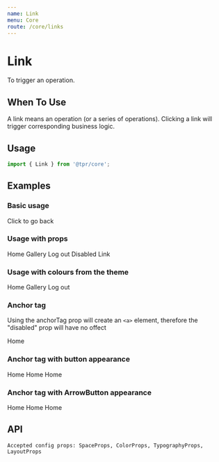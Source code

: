 ```yaml
---
name: Link
menu: Core
route: /core/links
---
```



# Link

To trigger an operation.

## When To Use

A link means an operation (or a series of operations). Clicking a link will trigger corresponding business logic.

## Usage

```js
import { Link } from '@tpr/core';
```

## Examples

### Basic usage

<Playground>
	<Link>Click to go back</Link>
</Playground>

### Usage with props

<Playground>
	<Link cfg={{ mr: 3 }}>Home</Link>
	<Link cfg={{ mr: 3 }}>Gallery</Link>
	<Link cfg={{ mr: 3 }} underline={true}>
		Log out
	</Link>
	<Link cfg={{ mr: 3 }} disabled>
		Disabled Link
	</Link>
</Playground>

### Usage with colours from the theme

<Playground>
	<Link cfg={{ mr: 3, color: 'danger.2' }}>Home</Link>
	<Link cfg={{ mr: 3, color: 'warning.1' }}>Gallery</Link>
	<Link cfg={{ mr: 3, color: 'success.1' }}>Log out</Link>
</Playground>

### Anchor tag

Using the anchorTag prop will create an `<a>` element, therefore the "disabled" prop will have no offect

<Playground>
	<Link
		cfg={{ mr: 3 }}
		anchorTag={true}
		href="http://www.google.com"
		target="_blank"
	>
		Home
	</Link>
</Playground>

### Anchor tag with button appearance

<Playground>
	<Link
		cfg={{ mr: 3 }}
		anchorTag={true}
		buttonAppearance={true}
		btnSize="large"
		href="http://www.google.com"
		target="_blank"
	>
		Home
	</Link>
	<Link
		cfg={{ mr: 3 }}
		anchorTag={true}
		buttonAppearance={true}
		btnSize="medium"
		intent="warning"
		href="http://www.google.com"
		target="_blank"
	>
		Home
	</Link>
	<Link
		cfg={{ mr: 3 }}
		anchorTag={true}
		buttonAppearance={true}
		btnSize="small"
		intent="danger"
		href="http://www.google.com"
		target="_blank"
	>
		Home
	</Link>
</Playground>

### Anchor tag with ArrowButton appearance

<Playground>
	<Link
		cfg={{ mr: 3 }}
		anchorTag={true}
		buttonAppearance={true}
		btnSize="large"
		href="http://www.google.com"
		target="_blank"
		arrowBtn={true}
	>
		Home
	</Link>
	<Link
		cfg={{ mr: 3, color: 'black' }}
		anchorTag={true}
		buttonAppearance={true}
		arrowBtn={true}
		arrowColor="black"
		btnSize="medium"
		intent="warning"
		href="http://www.google.com"
		target="_blank"
	>
		Home
	</Link>
	<Link
		cfg={{ mr: 3 }}
		anchorTag={true}
		buttonAppearance={true}
		arrowBtn={true}
		btnSize="small"
		intent="danger"
		href="http://www.google.com"
		target="_blank"
	>
		Home
	</Link>
</Playground>

## API

```
Accepted config props: SpaceProps, ColorProps, TypographyProps, LayoutProps
```

<Props of={Link} />
